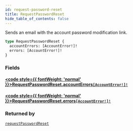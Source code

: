 ```yaml
---
id: request-password-reset
title: RequestPasswordReset
hide_table_of_contents: false
---
```








Sends an email with the account password modification link.

```graphql
type RequestPasswordReset {
  accountErrors: [AccountError!]!
  errors: [AccountError!]!
}
```


### Fields

#### [<code style={{ fontWeight: 'normal' }}>RequestPasswordReset.<b>accountErrors</b></code>](#)<Bullet />[`[AccountError!]!`](../../../developer/api-reference/objects/account-error) <Badge class="secondary" text="non-null"/> <Badge class="secondary" text="object"/>
> 
> 

#### [<code style={{ fontWeight: 'normal' }}>RequestPasswordReset.<b>errors</b></code>](#)<Bullet />[`[AccountError!]!`](../../../developer/api-reference/objects/account-error) <Badge class="secondary" text="non-null"/> <Badge class="secondary" text="object"/>
> 
> 



### Returned by

[`requestPasswordReset`](../../../developer/api-reference/mutations/request-password-reset)  <Badge class="secondary" text="mutation"/>



